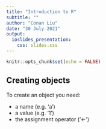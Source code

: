 ```yaml
---
title: "Introduction to R"
subtitle: ""
author: "Conan Liu"
date: "30 July 2021"
output:
  ioslides_presentation:
    css: slides.css
---
```


```r
knitr::opts_chunk$set(echo = FALSE)
```

## Creating objects

To create an object you need:

* a name (e.g. ‘a’)
* a value (e.g. ‘1’)
* the assignment operator (‘<-‘)
